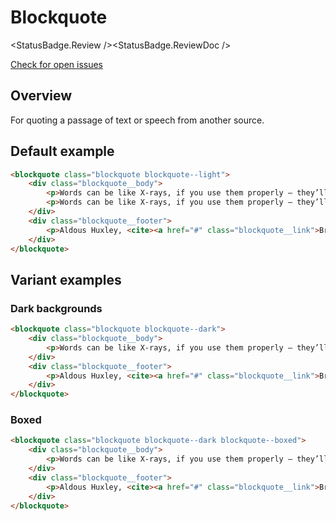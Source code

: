 
# Blockquote

<StatusBadge.Review /><StatusBadge.ReviewDoc />

<a href="https://github.com/uq-its-ss/design-system/issues" class="uq-button uq-button--text" target="_blank">Check for open issues</a>

## Overview

For quoting a passage of text or speech from another source.

## Default example

<Canvas withSource="none">
  <Story id="components-blockquote" />
</Canvas>

```html
<blockquote class="blockquote blockquote--light">
    <div class="blockquote__body">
        <p>Words can be like X-rays, if you use them properly — they’ll go through anything. You read and you’re pierced.</p>
        <p>Words can be like X-rays, if you use them properly — they’ll go through anything. You read and you’re pierced.</p>
    </div>
    <div class="blockquote__footer">
        <p>Aldous Huxley, <cite><a href="#" class="blockquote__link">Brave New World</a></cite></p>
    </div>
</blockquote>
```

## Variant examples

### Dark backgrounds

<Canvas withSource="none">
  <Story id="components-blockquote--blockquote-dark" />
</Canvas>

```html
<blockquote class="blockquote blockquote--dark">
    <div class="blockquote__body">
        <p>Words can be like X-rays, if you use them properly — they’ll go through anything. You read and you’re pierced.</p>
    </div>
    <div class="blockquote__footer">
        <p>Aldous Huxley, <cite><a href="#" class="blockquote__link">Brave New World</a></cite></p>
    </div>
</blockquote>
```

### Boxed

<Canvas withSource="none">
  <Story id="components-blockquote--blockquote-boxed" />
</Canvas>

```html
<blockquote class="blockquote blockquote--dark blockquote--boxed">
    <div class="blockquote__body">
        <p>Words can be like X-rays, if you use them properly — they’ll go through anything. You read and you’re pierced.</p>
    </div>
    <div class="blockquote__footer">
        <p>Aldous Huxley, <cite><a href="#" class="blockquote__link">Brave New World</a></cite></p>
    </div>
</blockquote>
```